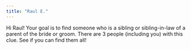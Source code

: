 ```yaml
---
title: "Raul E."
---
```


Hi Raul! Your goal is to find someone who is a sibling or sibling-in-law of a parent of the bride or groom. There are 3 people (including you) with this clue. See if you can find them all!
